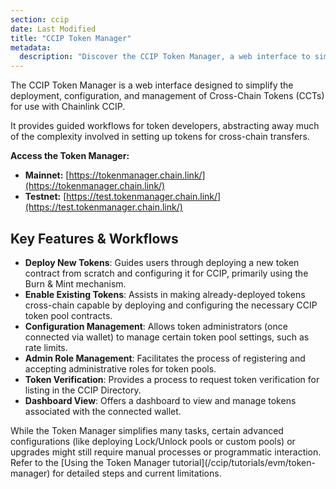 ```yaml
---
section: ccip
date: Last Modified
title: "CCIP Token Manager"
metadata:
  description: "Discover the CCIP Token Manager, a web interface to simplify deploying, configuring, and managing Cross-Chain Tokens (CCTs) for Chainlink CCIP."
---
```



The CCIP Token Manager is a web interface designed to simplify the deployment, configuration, and management of Cross-Chain Tokens (CCTs) for use with Chainlink CCIP.

It provides guided workflows for token developers, abstracting away much of the complexity involved in setting up tokens for cross-chain transfers.

**Access the Token Manager:**

- **Mainnet:** [https://tokenmanager.chain.link/](https://tokenmanager.chain.link/)
- **Testnet:** [https://test.tokenmanager.chain.link/](https://test.tokenmanager.chain.link/)

## Key Features & Workflows

- **Deploy New Tokens**: Guides users through deploying a new token contract from scratch and configuring it for CCIP, primarily using the Burn & Mint mechanism.
- **Enable Existing Tokens**: Assists in making already-deployed tokens cross-chain capable by deploying and configuring the necessary CCIP token pool contracts.
- **Configuration Management**: Allows token administrators (once connected via wallet) to manage certain token pool settings, such as rate limits.
- **Admin Role Management**: Facilitates the process of registering and accepting administrative roles for token pools.
- **Token Verification**: Provides a process to request token verification for listing in the CCIP Directory.
- **Dashboard View**: Offers a dashboard to view and manage tokens associated with the connected wallet.

<Aside type="note">
  While the Token Manager simplifies many tasks, certain advanced configurations (like deploying Lock/Unlock pools or
  custom pools) or upgrades might still require manual processes or programmatic interaction. Refer to the [Using the
  Token Manager tutorial](/ccip/tutorials/evm/token-manager) for detailed steps and current limitations.
</Aside>
